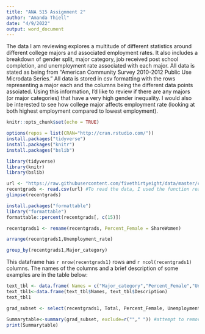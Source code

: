 ---
title: "ANA 515 Assignment 2"
author: "Amanda Thiell"
date: "4/9/2022"
output: word_document
---

The data I am reviewing explores a multitude of different statistics around different college majors and associated employment rates. It also includes a breakdown of gender split, major category, job received post school completion, and unemployment rate associated with each major. All data is stated as being from "American Community Survey 2010-2012 Public Use Microdata Series." All data is stored in csv formatting with the rows representing a major each and the columns being the different data points assoiated. Using this information, I'd like to review if there are any majors (or major categories) that have a very high gender inequality. I would also be interested to see how college major affects employment rate (looking at both highest employment compared to lowest employment).

```{r setup, include=FALSE}
knitr::opts_chunk$set(echo = TRUE)
```

```{r install, include=FALSE}
options(repos = list(CRAN="http://cran.rstudio.com/"))
install.packages("tidyverse")
install.packages("knitr")
install.packages("bslib")
```

```{r packages, include=FALSE}
library(tidyverse)
library(knitr)
library(bslib)
```

```{r recentgrads, include=FALSE}
url <- "https://raw.githubusercontent.com/fivethirtyeight/data/master/college-majors/recent-grads.csv"
recentgrads <- read.csv(url) #To read the data, I used the function read_csv which can be found as part of read.table in the R utils package (installed by default).
glimpse(recentgrads)
```

```{r percent, include=FALSE}
install.packages("formattable")
library("formattable")
formattable::percent(recentgrads[, c(15)])
```

```{r rename, include=FALSE}
recentgrads1 <- rename(recentgrads, Percent_Female = ShareWomen)
```

```{r arrange, include=FALSE}
arrange(recentgrads1,Unemployment_rate)
```

```{r majorcategory, include=FALSE}
group_by(recentgrads1,Major_category)
```

This dataframe has `r nrow(recentgrads1)` rows and `r ncol(recentgrads1)` columns. The names of the columns and a brief description of some examples are in the table below:

```{r texttable, include=TRUE}
text_tbl <- data.frame( Names = c("Major_category","Percent_Female","Unemployment_rate"), Description = c("Major category attached per Carnevale et a","Percent of graduates that are female for the associated major","Rate of unemployment based on the number unemployed divided by the total") ) 
text_tbl1<-data.frame(text_tbl$Names, text_tbl$Description)
text_tbl1
```

```{r subset, include=FALSE}
grad_subset <- select(recentgrads1, Total, Percent_Female, Unemployment_rate)
```

```{r summary, include = TRUE}
Summarytable<-summary(grad_subset, exclude=r(""," ")) #attempt to remove blanks from individual lines for food science major, etc
print(Summarytable)
```

